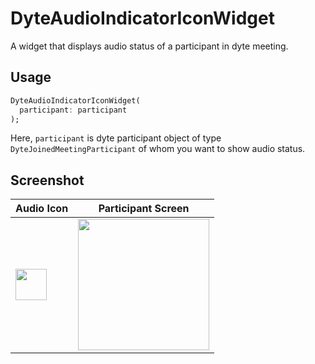 # DyteAudioIndicatorIconWidget

A widget that displays audio status of a participant in dyte meeting.

## Usage

```dart
DyteAudioIndicatorIconWidget(
  participant: participant
);

```

Here, `participant` is dyte participant object of type `DyteJoinedMeetingParticipant` of whom you want to show audio status.

## Screenshot

| Audio Icon                                                             | Participant Screen                                                         |
| ---------------------------------------------------------------------- | -------------------------------------------------------------------------- |
| <img src="/static/mobile/flutter/audio-icon-widget.png" width="50px"/> | <img src="/static/mobile/0.x.x/flutter-participant-list.png" width="210"/> |
